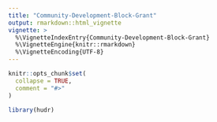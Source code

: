 ```yaml
---
title: "Community-Development-Block-Grant"
output: rmarkdown::html_vignette
vignette: >
  %\VignetteIndexEntry{Community-Development-Block-Grant}
  %\VignetteEngine{knitr::rmarkdown}
  %\VignetteEncoding{UTF-8}
---
```


```r
knitr::opts_chunk$set(
  collapse = TRUE,
  comment = "#>"
)
```

```r
library(hudr)
```
